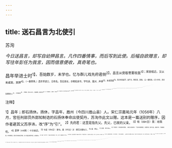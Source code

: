 ```yaml
---
---
---
```

title: 送石昌言为北使引
---



苏洵

*今日送昌言，却写自幼狎昌言。凡作四番情事，而后写到此使。后幅自欲赠言，却写往年彭任为我言，因而借意便收，真奇笔也。*

昌年举进士时<sup>1】，吾始数岁，未学也。忆与群儿戏先府君侧<sup>2】，昌言从旁取枣栗啖我<sup>3】；家居相近，又以亲戚故，其狎<sup>4】。（一番情事。）昌年举进士，日有名。吾后渐长，亦稍知读书，学句读、属对、声律<sup>5】，未成而废<sup>6】。昌言闻吾废学，虽不言，察其意，甚恨。（又一番情事。）后十余年，昌年及第第四人<sup>7】，守官四方<sup>8】，不相闻。吾日以壮大，乃能感悟，摧折复学<sup>9】。（又一番情事。）又数年，游京师<sup>10】，见昌言长安，相与劳苦如平生欢<sup>11】。出文十数首<sup>12】，昌言甚喜称善。吾晚学无师，虽日为文，中心自惭；及闻昌年说，乃颇自喜。（又一番情事。）今十余年，又来京师<sup>13】，而昌言官两制<sup>13】，乃为天子出使万里外强悍不屈之虏庭<sup>15】，建大施<sup>16】，从骑数百，送车千乘，出都门<sup>17】，意气慨然。自思为儿时，见昌言先府君旁，安知其至此？富贵不足怪，吾于昌言独有感也！（直至此，始写昌言北使。妙在接手便收上，又接手便落下。此等文字，谓之神助。）大丈夫生不为将，得为使，折冲口舌之间足矣<sup>18】。
往年彭任从富公使还<sup>19】，为我言曰：“既出境，宿驿亭。闻介马数万骑驰过<sup>20】，剑槊相摩<sup>20】，终夜有声，从者怛然失色<sup>2】。及明，视道上马迹，尚心掉不自禁<sup>2】。”（上幅写自幼与昌年狎，凡四段，段段出像写；此后幅不意又出像写。）凡虏所以夸耀中国者，多此类也<sup>2】。中国之人不测也，故或至于震惧而失辞<sup>2】，以为夷狄笑<sup>4】。呜呼！何其不思之甚也！（老泉识胆如此。）昔者奉春君使冒顿，壮士大马皆匿不见，是以有平城之役四。（妙。）今之匈奴<sup>18】，吾知其无能为也。（妙。）孟子曰：“说大人，则藐之<sup>2】。”况于夷狄<sup>3】？（妙。）请以为赠。

<sup>注释】

<sup>1】昌年；即石扬休。扬休，字昌年，眉州（今四川眉山县）人。宋仁宗嘉祐元年（1056年）八月，官任刑部员外郎知制诰的石扬休奉命出使契丹，苏洵作此文以赠。这本是一篇送别的赠序，因作者避其父苏序讳，改“序”为“引”。
<sup>2】先府君：这里是指先父。先父，已故的父亲。
<sup>3】啖（dàn旦）我：给我吃。
<sup>4】甚狎（xiá侠）：十分亲近。
<sup>5】句读（dòu豆）：断句。属（zhǔ主）对：撰写对偶句子。
<sup>6】废：停止。
<sup>7】及第：考中进士。
<sup>8】守官四方：在各地担任官职。《宋史·石扬休传》：“为同州观察推官，迁著作郎，知中牟县，改秘书丞，为秘阁校理，开封府推官，累迁尚书祠部员外郎，历三司度支盐铁判官，出知宿州。”
<sup>9】摧折：即“折节”，改变平时的志趣、行为。复学：重新致力于学习。
<sup>10】游京师：此指苏洵第一次由四川到汴京（今河南开封市），时在宋仁宗庆历五一六年（公元1045—1046年）间。
<sup>11】劳苦：这里是慰问的意思。《史记·张耳列传》：“廷尉以贯高事辞闻，·····上使泄公持节问之箯舆前。仰视曰：“泄公邪？”泄公劳苦如生平欢，与语，问张王果有计谋不。”1十数首：十余篇。
<sup>13】又来京师：指宋仁宗嘉祐元年（公元1056年）苏洵第二次到汴京。1两制：洪迈《容斋三笔》卷十二：“国初谓翰林学士中书舍人为两制，首其掌行内外制也，舍人官未至者，则云知制诰。”其时石扬休官任“刑部员外郎知制诰”，故称“两制”。
<sup>15】虏：敌虏，这里指宋朝北方的敌国契丹。
<sup>16】旆（pèi佩）：旌旗。
<sup>17】都门：京都之门。
<sup>18】折冲口舌之间：立场坚定地和敌方进行外交谈判。折冲，折退敌人的战车。引申为坚持原则，和敌方进行外交斗争。
<sup>19】彭任：字有道，蜀人，曾随富弼山使契丹，后来担任过灵河县主簿。从：跟从、跟随。富公：指富弼。富弼，字彦国，河南洛阳人。宋仁宗庆历二年（公元1042年）曾出使契丹，后来（至和年间）曾出任宰相。
<sup>20】介马：披甲之马。介，甲。
<sup>21】槊（shuò朔）：长矛。
<sup>22】怛（dá达）然：惊恐、忧伤的样子。
<sup>23】心掉：内心惊怕。掉，动荡。不自禁：不能自我控制。
<sup>24】中国：中原地区。此类：指甲马、武力等。
<sup>25】失辞；指说出有损于朝廷、民族尊严的话。
<sup>26】夷狄：原是我国古代对东、北方少数民族的泛称。此处指契丹。
<sup>27】奉春君：即刘敬。刘敬，号奉春君。冒（mò末）顿（dú独）：汉初匈奴单于之名。《史记·刘敬传》：“汉七年，韩王信反，高帝自往击之。至晋阳，闻佶与匈奴欲共击汉。上大怒，使人使匈奴。匈奴匿其壮士肥牛马，但见老弱及赢畜。使者十辈来，皆言：“匈奴可击。＇上使刘敬复往使匈奴，还报曰：“两国相击，此宜夸矜见所长，今臣往，徒见赢瘠老弱，此必欲见短，伏奇兵以争利。愚以为匈奴不可击也。·····上怒，骂刘敬曰：“齐虏！以口舌得官，今乃妄言沮吾军！＇械系敬广武，遂往，至平城。匈奴果出奇兵，围高帝白登七日，然后得解。”
<sup>28】今之匈奴：指契丹。
<sup>29】说大人，则藐之：引自《孟子·尽心》。说（shuì税），游说、劝说。大人，大人物。藐，藐视。
<sup>30】况于夷狄：何况是夷狄之君主呢？